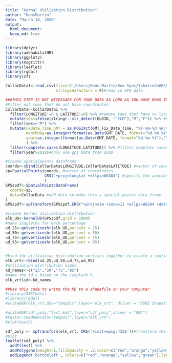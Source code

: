 ```yaml
---
title: "Kernal Utilization Distribution"
author: "HansMartin"
date: "March 18, 2020"
output: 
  html_document:
  keep_md: true
---
```


```r
library(dplyr)
library(adehabitatHR)
library(ggplot2)
library(magrittr)
library(leaflet)
library(rgdal)
library(sf)
```


```r
CollarData1<-read.csv(file="C:/Users/Hans Martin/Box Sync/YahatindaGPSData/GPSDATA2001_Aug2019.csv",
                      stringsAsFactors = F)#read in GPS data
```

```r
###THIS STEP IS NOT NECESSARY FOR YOUR DATA AS LONG AS YOU HAVE ROWS THAT HAVE 0's for locations removed.
#Filter out rows that do not have coordinates
CollarData<-CollarData1 %>% 
  filter(LONGITUDE!=0 & LATITUDE!=0) %>% #remove rows that have no location data
  mutate(sex=ifelse(stringr::str_detect(ELKID, "^YLM"),"M","F")) %>% #Filtered as desired
  filter(sex=="M") %>% 
  mutate(FxDate_Time_GMT = as.POSIXct(GMT_Fix_Date_Time, "%Y-%m-%d %H:%M:%S", tz="GMT"),#format timestamp (not really necessary)
         monthday=as.integer(format(as.Date(GMT_DATE, format="%d.%m.%Y"),"%m%d")),
         year=as.integer(format(as.Date(GMT_DATE, format="%d.%m.%Y"),"%Y"))
         ) %>% 
  filter(complete.cases(LONGITUDE,LATITUDE)) %>% #filter complete cases of gps locations
  filter(year>2018)#only use gps data from 2019
```


```r
#Create spatialpoints dataframe
coords<-cbind(CollarData$LONGITUDE,CollarData$LATITUDE) #vector of coordinates
sp=SpatialPoints(coords, #vector of coordinates
                 CRS("+proj=longlat +ellps=WGS84") #specify the coordinate reference system
                 ) 
GPSspdf<-SpatialPointsDataFrame(
  coords=sp, 
  data=CollarData #add data to make this a spatial points data frame
)
GPSspdf<-spTransform(GPSspdf,CRS("+proj=utm +zone=11 +ellps=WGS84 +datum=WGS84 +units=m +no_defs"))
```

```r
#create kernel utilization distribution
elk_UD<-kernelUD(GPSspdf,grid = 1000)
#make isopleths for each percentage
ud_25<-getverticeshr(elk_UD,percent = 25)
ud_50<-getverticeshr(elk_UD,percent = 50)
ud_75<-getverticeshr(elk_UD,percent = 75)
ud_95<-getverticeshr(elk_UD,percent = 95)


#bind the utilization distribution vertices together to create a spatial points data frame
elk_vrt<-rbind(ud_25,ud_50,ud_75,ud_95)
#utilization distribution names
kd_names<-c("25","50","75","95")
#name the id's based on the isopleth %
elk_vrt$id<-kd_names
```

```r
##Use this code to write the KD to a shapefile on your computer
#library(GISTools)
#library(rgdal)
#writeOGR(elk_vrt,dsn="tempdir",layer="elk_vrt", driver = "ESRI Shapefile")

#writeOGR(sdf_poly,"test.kml",layer="sdf_poly",driver = "KML")
#test2<-readOGR(dsn="tempdir",layer="elk_vrt")
#plot(test2)
```

```r
sdf_poly <- spTransform(elk_vrt, CRS('+init=epsg:4326'))#transform the dataframe's coordinate reference system to latlong
#plot
leaflet(sdf_poly) %>% 
  addTiles() %>%
  addPolygons(weight=1,fillOpacity = .2,color=c("red","orange","yellow","green")) %>% 
  addLegend('bottomleft', colors=c("red","orange","yellow","green"),labels  = kd_names, title = 'Utilization Distribution')
```
